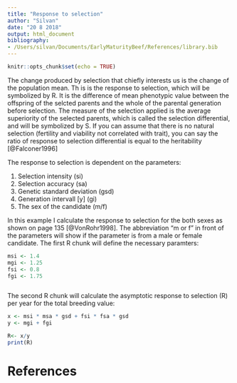 ```yaml
---
title: "Response to selection"
author: "Silvan"
date: "20 8 2018"
output: html_document
bibliography: 
- /Users/silvan/Documents/EarlyMaturityBeef/References/library.bib
---
```


```r
knitr::opts_chunk$set(echo = TRUE)
```
The change produced by selection that chiefly interests us is the change of the population mean. Th is is the response to selection, which will be symbolized by R. It is the difference of mean phenotypic value between the offspring of the selcted parents and the whole of the parental generation before selection. The measure of the selection applied is the average superiority of the selected parents, which is called the selection differential, and will be symbolized by S.
If you can assume that there is no natural selection (fertility and viability not correlated with trait), you can say the ratio of response to selection differential is equal to the heritability [@Falconer1996]

The response to selection is dependent on the parameters:

1. Selection intensity (si)
2. Selection accuracy (sa)
3. Genetic standard deviation (gsd)
4. Generation intervall [y] (gi)
5. The sex of the candidate (m/f)

In this example I calculate the response to selection for the both sexes as shown on page 135 [@VonRohr1998]. The abbreviation "m or f" in front of the parameters will show if the parameter is from a male or female candidate.
The first R chunk will define the necessary paramters:

```r
msi <- 1.4
mgi <- 1.25
fsi <- 0.8
fgi <- 1.75



```


The second R chunk will calculate the asymptotic response to selection (R) per year for the total breeding value:

```r
x <- msi * msa * gsd + fsi * fsa * gsd
y <- mgi + fgi

R<- x/y
print(R)
```


# References

